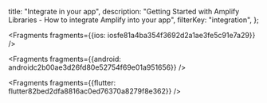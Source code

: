   title: "Integrate in your app",
  description: "Getting Started with Amplify Libraries - How to integrate Amplify into your app",
  filterKey: "integration",
};






<Fragments fragments={{ios: iosfe81a4ba354f3692d2a1ae3fe5c91e7a29}} />



<Fragments fragments={{android: androidc2b00ae3d26fd80e52754f69e01a951656}} />



<Fragments fragments={{flutter: flutter82bed2dfa8816ac0ed76370a8279f8e362}} />
